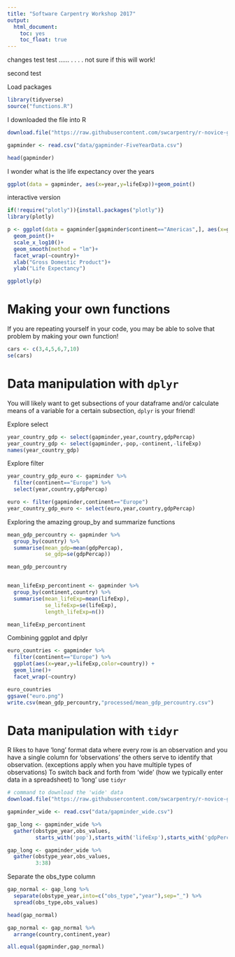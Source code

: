 ```yaml
---
title: "Software Carpentry Workshop 2017"
output:
  html_document:
    toc: yes
    toc_float: true
---
```


changes test test ...... . . . . not sure if this will work!

second test


Load packages
```r

library(tidyverse)
source("functions.R")

```

I downloaded the file into R 
```r

download.file("https://raw.githubusercontent.com/swcarpentry/r-novice-gapminder/gh-pages/_episodes_rmd/data/gapminder-FiveYearData.csv", destfile = "data/gapminder-FiveYearData.csv")

gapminder <- read.csv("data/gapminder-FiveYearData.csv")
```
```r
head(gapminder)
```


I wonder what is the life expectancy over the years

```r
ggplot(data = gapminder, aes(x=year,y=lifeExp))+geom_point()
```

interactive version
```r
if(!require("plotly")){install.packages("plotly")}
library(plotly)

p <- ggplot(data = gapminder[gapminder$continent=="Americas",], aes(x=gdpPercap,y=lifeExp,color=continent,by=country))+
  geom_point()+
  scale_x_log10()+
  geom_smooth(method = "lm")+
  facet_wrap(~country)+
  xlab("Gross Domestic Product")+
  ylab("Life Expectancy")

ggplotly(p)
```

# Making your own functions

 If you are repeating yourself in your code, you may be able to solve that problem by making your own function!
 
 
```r

cars <- c(3,4,5,6,7,10)
se(cars)
```

  
# Data manipulation with `dplyr`
  
  You will likely want to get subsections of your dataframe and/or calculate means of a variable for a certain subsection, `dplyr` is your friend!
  
Explore select

```r
year_country_gdp <- select(gapminder,year,country,gdpPercap)
year_country_gdp <- select(gapminder,-pop,-continent,-lifeExp)
names(year_country_gdp)
```

Explore filter

```r
year_country_gdp_euro <- gapminder %>% 
  filter(continent=="Europe") %>% 
  select(year,country,gdpPercap)

euro <- filter(gapminder,continent=="Europe")
year_country_gdp_euro <- select(euro,year,country,gdpPercap)

```

Exploring the amazing group_by and summarize functions

```r
mean_gdp_percountry <- gapminder %>%
  group_by(country) %>% 
  summarise(mean_gdp=mean(gdpPercap),
            se_gdp=se(gdpPercap))

mean_gdp_percountry


mean_lifeExp_percontinent <- gapminder %>%
  group_by(continent,country) %>% 
  summarise(mean_lifeExp=mean(lifeExp),
            se_lifeExp=se(lifeExp),
            length_lifeExp=n())

mean_lifeExp_percontinent

```

Combining ggplot and dplyr

```r
euro_countries <- gapminder %>% 
  filter(continent=="Europe") %>% 
  ggplot(aes(x=year,y=lifeExp,color=country)) +
  geom_line()+
  facet_wrap(~country)

euro_countries
ggsave("euro.png")
write.csv(mean_gdp_percountry,"processed/mean_gdp_percountry.csv")

```

# Data manipulation with `tidyr`
  
R likes to have 'long' format data where every row is an observation and you have a single column for 'observations' the others serve to identify that observation. (exceptions apply when you have multiple types of observations) To switch back and forth from 'wide' (how we typically enter data in a spreadsheet) to 'long' use `tidyr`
  
```r

# command to download the 'wide' data
download.file("https://raw.githubusercontent.com/swcarpentry/r-novice-gapminder/gh-pages/data/gapminder_wide.csv", destfile = "data/gapminder_wide.csv")

gapminder_wide <- read.csv("data/gapminder_wide.csv")

gap_long <- gapminder_wide %>% 
  gather(obstype_year,obs_values,
         starts_with('pop'),starts_with('lifeExp'),starts_with('gdpPercap'))

gap_long <- gapminder_wide %>% 
  gather(obstype_year,obs_values,
         3:38)

```


Separate the obs_type column


```r
gap_normal <- gap_long %>%
  separate(obstype_year,into=c("obs_type","year"),sep="_") %>% 
  spread(obs_type,obs_values)

head(gap_normal)

gap_normal <- gap_normal %>% 
  arrange(country,continent,year)

all.equal(gapminder,gap_normal)
```


